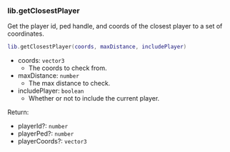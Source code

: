 ### lib.getClosestPlayer

Get the player id, ped handle, and coords of the closest player to a set of coordinates.

```lua
lib.getClosestPlayer(coords, maxDistance, includePlayer)
```

- coords: `vector3`
  - The coords to check from.
- maxDistance: `number`
  - The max distance to check.
- includePlayer: `boolean`
  - Whether or not to include the current player.

Return:

- playerId?: `number`
- playerPed?: `number`
- playerCoords?: `vector3`
